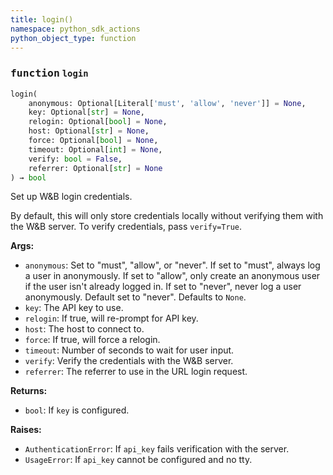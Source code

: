 ```yaml
---
title: login()
namespace: python_sdk_actions
python_object_type: function
---
```


<Card title="View the source code" href="https://github.com/wandb/wandb/blob/main/wandb/sdk/wandb_login.py" icon="github"/>




### <kbd>function</kbd> `login`

```python
login(
    anonymous: Optional[Literal['must', 'allow', 'never']] = None,
    key: Optional[str] = None,
    relogin: Optional[bool] = None,
    host: Optional[str] = None,
    force: Optional[bool] = None,
    timeout: Optional[int] = None,
    verify: bool = False,
    referrer: Optional[str] = None
) → bool
```

Set up W&B login credentials. 

By default, this will only store credentials locally without verifying them with the W&B server. To verify credentials, pass `verify=True`. 



**Args:**
 
 - `anonymous`:  Set to "must", "allow", or "never".  If set to "must", always log a user in anonymously. If set to  "allow", only create an anonymous user if the user  isn't already logged in. If set to "never", never log a  user anonymously. Default set to "never". Defaults to `None`. 
 - `key`:  The API key to use. 
 - `relogin`:  If true, will re-prompt for API key. 
 - `host`:  The host to connect to. 
 - `force`:  If true, will force a relogin. 
 - `timeout`:  Number of seconds to wait for user input. 
 - `verify`:  Verify the credentials with the W&B server. 
 - `referrer`:  The referrer to use in the URL login request. 





**Returns:**
 
 - `bool`:  If `key` is configured. 



**Raises:**
 
 - `AuthenticationError`:  If `api_key` fails verification with the server. 
 - `UsageError`:  If `api_key` cannot be configured and no tty. 
